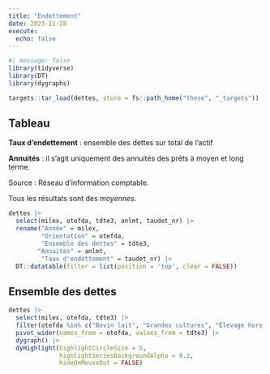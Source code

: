 ```yaml
---
title: "Endettement"
date: 2023-11-28
execute: 
  echo: false
---
```


```r
#| message: false
library(tidyverse)
library(DT)
library(dygraphs)
```

```r
targets::tar_load(dettes, store = fs::path_home("these", "_targets"))
```

## Tableau

::: callout-note
**Taux d'endettement** : ensemble des dettes sur total de l'actif

**Annuités** : il s'agit uniquement des annuités des prêts à moyen et long terme.

Source : Réseau d'information comptable.

Tous les résultats sont des *moyennes*.
:::

```r
dettes |>
  select(milex, otefda, tdte3, anlmt, taudet_nr) |> 
  rename("Année" = milex,
         "Orientation" = otefda,
         "Ensemble des dettes" = tdte3,
        "Annuités" = anlmt,
         "Taux d'endettement" = taudet_nr) |> 
  DT::datatable(filter = list(position = 'top', clear = FALSE))
```

## Ensemble des dettes

```r
dettes |> 
  select(milex, otefda, tdte3) |> 
  filter(otefda %in% c("Bovin lait", "Grandes cultures", "Élevage hors sol")) |>
  pivot_wider(names_from = otefda, values_from = tdte3) |> 
  dygraph() |> 
  dyHighlight(highlightCircleSize = 5, 
              highlightSeriesBackgroundAlpha = 0.2,
              hideOnMouseOut = FALSE)
```
